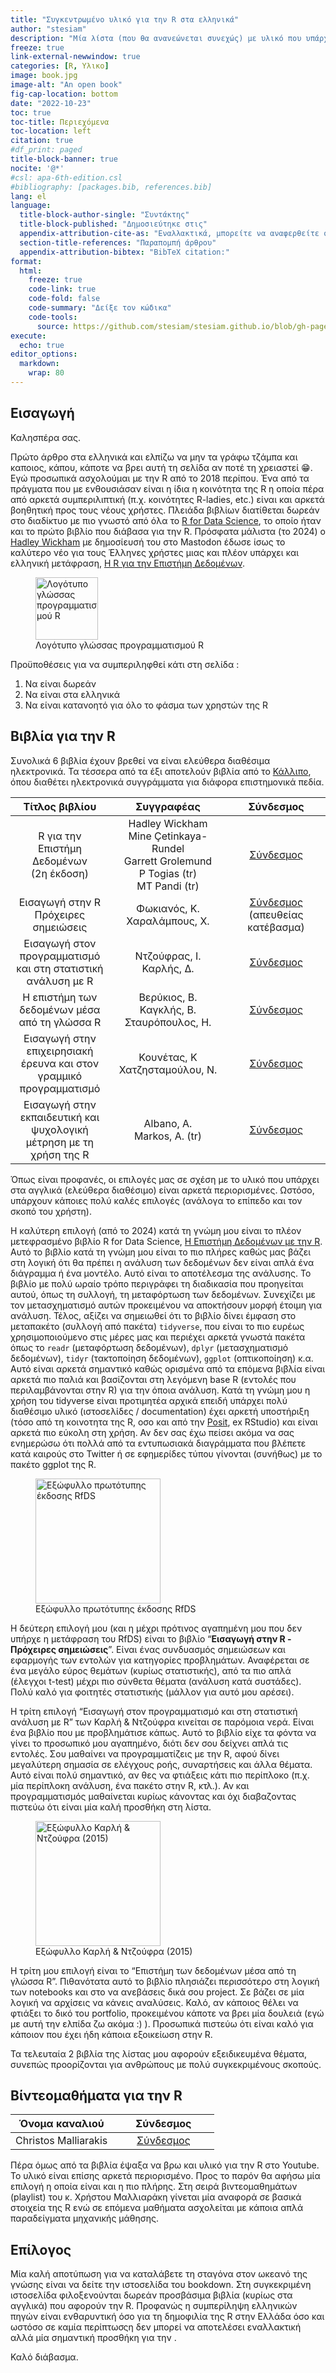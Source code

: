 ```yaml
---
title: "Συγκεντρωμένο υλικό για την R στα ελληνικά"
author: "stesiam"
description: "Μία λίστα (που θα ανανεώνεται συνεχώς) με υλικό που υπάρχει διαθέσιμο στο διαδίκτυο (δωρεάν) σχετικά με την γλώσσα προγραματισμού R"
freeze: true
link-external-newwindow: true
categories: [R, Υλικο]
image: book.jpg
image-alt: "An open book"
fig-cap-location: bottom
date: "2022-10-23"
toc: true
toc-title: Περιεχόμενα
toc-location: left
citation: true
#df_print: paged
title-block-banner: true
nocite: '@*'
#csl: apa-6th-edition.csl
#bibliography: [packages.bib, references.bib]
lang: el
language: 
  title-block-author-single: "Συντάκτης"
  title-block-published: "Δημοσιεύτηκε στις"
  appendix-attribution-cite-as: "Εναλλακτικά, μπορείτε να αναφερθείτε στο παραπάνω άρθρο ως εξής:"
  section-title-references: "Παραπομπή άρθρου"
  appendix-attribution-bibtex: "BibTeX citation:"
format: 
  html:
    freeze: true
    code-link: true
    code-fold: false
    code-summary: "Δείξε τον κώδικα"
    code-tools: 
      source: https://github.com/stesiam/stesiam.github.io/blob/gh-pages/greek-posts/2022-10-23-Material-for-R-Greek/index.qmd
execute:
  echo: true
editor_options: 
  markdown: 
    wrap: 80
---
```


## Εισαγωγή

Καλησπέρα σας.

Πρώτο άρθρο στα ελληνικά και ελπίζω να μην τα γράφω τζάμπα και καποιος, κάπου, κάποτε να βρει αυτή τη σελίδα αν ποτέ τη χρειαστεί 😁. Εγώ προσωπικά ασχολούμαι με την R από το 2018 περίπου. Ένα από τα πράγματα που με ενθουσιάσαν είναι η ίδια η κοινότητα της R η οποία πέρα από αρκετά συμπεριλιπτική (π.χ. κοινότητες R-ladies, etc.) είναι και αρκετά βοηθητική προς τους νέους χρήστες. Πλειάδα βιβλίων διατίθεται δωρεάν στο διαδίκτυο με πιο γνωστό από όλα το [R for Data Science](https://r4ds.had.co.nz/), το οποίο ήταν και το πρώτο βιβλίο που διάβασα για την R. Πρόσφατα μάλιστα (το 2024) ο [Hadley Wickham](https://fosstodon.org/@hadleywickham/112299845231321009) με δημοσίευσή του στο Mastodon έδωσε ίσως το καλύτερο νέο για τους Έλληνες χρήστες μιας και πλέον υπάρχει και ελληνική μετάφραση, [Η R για την Επιστήμη Δεδομένων](https://gr.r4ds.hadley.nz/).


:::{.column-margin}
![Λογότυπο γλώσσας προγραμματισμού R](images/Rlogo.png){height=100px}
:::


Προϋποθέσεις για να συμπεριληφθεί κάτι στη σελίδα :

1. Να είναι δωρεάν 
2. Να είναι στα ελληνικά
3. Να είναι κατανοητό για όλο το φάσμα των χρηστών της R



## Βιβλία για την R

Συνολικά 6 βιβλία έχουν βρεθεί να είναι ελεύθερα διαθέσιμα ηλεκτρονικά. Τα τέσσερα από τα έξι αποτελούν βιβλία από το [Κάλλιπο](https://repository.kallipos.gr/), όπου διαθέτει ηλεκτρονικά συγγράμματα για διάφορα επιστημονικά πεδία. 


| Τίτλος βιβλίου | Συγγραφέας | Σύνδεσμος |
| :---:        |    :----:   |    :---: | 
| R για την Επιστήμη Δεδομένων  <br> (2η έκδοση)   | Hadley Wickham <br> Mine Çetinkaya-Rundel <br> Garrett Grolemund <br> P Togias (tr) <br> MT Pandi (tr) | <a href="https://gr.r4ds.hadley.nz/" target="_blank">Σύνδεσμος</a> |
| Εισαγωγή στην R \br Πρόχειρες σημειώσεις     | Φωκιανός, Κ. <br /> Χαραλάμπους, Χ. | <a href="https://cran.r-project.org/doc/contrib/mainfokianoscharalambous.pdf" target="_blank">Σύνδεσμος</a> <br> (απευθείας κατέβασμα)|
| Εισαγωγή στον προγραμματισμό και στη στατιστική ανάλυση με R   | Ντζούφρας, Ι. <br /> Καρλής, Δ. | <a href="https://repository.kallipos.gr/handle/11419/2601" target="_blank">Σύνδεσμος</a> |
|  Η επιστήμη των δεδομένων μέσα από τη γλώσσα R   | Βερύκιος, Β. <br /> Καγκλής, Β. <br /> Σταυρόπουλος, Η. | <a href="https://repository.kallipos.gr/handle/11419/2965" target="_blank">Σύνδεσμος</a> |
|  Εισαγωγή στην επιχειρησιακή έρευνα και στον γραμμικό προγραμματισμό   | Κουνέτας, Κ <br /> Χατζησταμούλου, Ν. | <a href="https://repository.kallipos.gr/handle/11419/5699" target="_blank">Σύνδεσμος</a> |
|  Εισαγωγή στην εκπαιδευτική και ψυχολογική μέτρηση με τη χρήση της R   | Albano, A. <br /> Markos, A. (tr)| <a href="https://repository.kallipos.gr/handle/11419/8143" target="_blank">Σύνδεσμος</a> |


Όπως είναι προφανές, οι επιλογές μας σε σχέση με το υλικό που υπάρχει στα αγγλικά (ελεύθερα διαθέσιμο) είναι αρκετά περιορισμένες. Ωστόσο, υπάρχουν κάποιες πολύ καλές επιλογές (ανάλογα το επίπεδο και τον σκοπό του χρήστη). 

Η καλύτερη επιλογή (από το 2024) κατά τη γνώμη μου είναι το πλέον μετεφρασμένο βιβλίο R for Data Science, [Η Επιστήμη Δεδομένων με την R](https://gr.r4ds.hadley.nz/). Αυτό το βιβλίο κατά τη γνώμη μου είναι το πιο πλήρες καθώς μας βάζει στη λογική ότι θα πρέπει η ανάλυση των δεδομένων δεν είναι απλά ένα διάγραμμα ή ένα μοντέλο. Αυτό είναι το αποτέλεσμα της ανάλυσης. Το βιβλίο με πολύ ωραίο τρόπο περιγράφει τη διαδικασία που προηγείται αυτού, όπως τη συλλογή, τη μεταφόρτωση των δεδομένων. Συνεχίζει με τον μετασχηματισμό αυτών προκειμένου να αποκτήσουν μορφή έτοιμη για ανάλυση. Τέλος, αξίζει να σημειωθεί ότι το βιβλίο δίνει έμφαση στο μεταπακέτο (συλλογή από πακέτα) `tidyverse`, που είναι το πιο ευρέως χρησιμοποιούμενο στις μέρες μας και περιέχει αρκετά γνωστά πακέτα όπως το `readr` (μεταφόρτωση δεδομένων), `dplyr` (μετασχηματισμό δεδομένων), `tidyr` (τακτοποίηση δεδομένων), `ggplot` (οπτικοποίηση) κ.α. Αυτό είναι αρκετά σημαντικό καθώς ορισμένα από τα επόμενα βιβλία είναι αρκετά πιο παλιά και βασίζονται στη λεγόμενη base R (εντολές που περιλαμβάνονται στην R) για την όποια ανάλυση. Κατά τη γνώμη μου η χρήση του tidyverse είναι προτιμητέα αρχικά επειδή υπάρχει πολύ διαθέσιμο υλικό (ιστοσελίδες / documentation) έχει αρκετή υποστήριξη (τόσο από τη κοινοτητα της R, οσο και από την [Posit](https://posit.co/), ex RStudio) και είναι αρκετά πιο εύκολη στη χρήση. Αν δεν σας έχω πείσει ακόμα να σας ενημερώσω ότι πολλά από τα εντυπωσιακά διαγράμματα που βλέπετε κατά καιρούς στο Twitter ή σε εφημερίδες τύπου γίνονται (συνήθως) με το πακέτο ggplot της R.

:::{.column-margin}
![Εξώφυλλο πρωτότυπης έκδοσης RfDS](images/cover_RfDS.jpg){height=200px}
:::

Η δεύτερη επιλογή μου (και η μέχρι πρότινος αγαπημένη μου που δεν υπήρχε η μετάφραση του RfDS) είναι το βιβλίο "**Εισαγωγή στην R - Πρόχειρες σημειώσεις**". Είναι ένας συνδυασμός σημειώσεων και εφαρμογής των εντολών για κατηγορίες προβλημάτων. Αναφέρεται σε ένα μεγάλο εύρος θεμάτων (κυρίως στατιστικής), από τα πιο απλά (έλεγχοι t-test) μέχρι πιο σύνθετα θέματα (ανάλυση κατά συστάδες). Πολύ καλό για φοιτητές στατιστικής (μάλλον για αυτό μου αρέσει). 


Η τρίτη επιλογή "Εισαγωγή στον προγραμματισμό και στη στατιστική ανάλυση με R" των Καρλή & Ντζούφρα κινείται σε παρόμοια νερά. Είναι ένα βιβλίο που με προβλημάτισε κάπως. Αυτό το βιβλίο είχε τα φόντα να γίνει το προσωπικό μου αγαπημένο, διότι δεν σου δείχνει απλά τις εντολές. Σου μαθαίνει να προγραμματίζεις με την R, αφού δίνει μεγαλύτερη σημασία σε ελέγχους ροής, συναρτήσεις και άλλα θέματα. Αυτό είναι πολύ σημαντικό, αν θες να φτιάξεις κάτι πιο περίπλοκο (π.χ. μία περίπλοκη ανάλυση, ένα πακέτο στην R, κτλ.). Αν και προγραμματισμός μαθαίνεται κυρίως κάνοντας και όχι διαβαζοντας πιστεύω ότι είναι μία καλή προσθήκη στη λίστα.

:::{.column-margin}
![Εξώφυλλο Καρλή & Ντζούφρα (2015)](images/Ntzoufras.jpg){height=200px}
:::

Η τρίτη μου επιλογή είναι το "Επιστήμη των δεδομένων μέσα από τη γλώσσα R". Πιθανότατα αυτό το βιβλίο πλησιάζει περισσότερο στη λογική των notebooks και στο να ανεβάσεις δικά σου project. Σε βάζει σε μία λογική να αρχίσεις να κάνεις αναλύσεις. Καλό, αν κάποιος θέλει να φτιάξει το δικό του portfolio, προκειμένου κάποτε να βρει μία δουλειά (εγώ με αυτή την ελπίδα ζω ακόμα :) ). Προσωπικά πιστεύω ότι είναι καλό για κάποιον που έχει ήδη κάποια εξοικείωση στην R.


Τα τελευταία 2 βιβλία της λίστας μου αφορούν εξειδικευμένα θέματα, συνεπώς προορίζονται για ανθρώπους με πολύ συγκεκριμένους σκοπούς.


## Βίντεομαθήματα για την R


| Όνομα καναλιού | Σύνδεσμος |
| :---: |  :---: | 
|   Christos Malliarakis  | <a href="https://www.youtube.com/watch?v=6hKAwLUbgjQ&list=PLB8VXMjsTRosUahxJqnAWNQM3h66kJSjc" target="_blank">Σύνδεσμος</a> |


Πέρα όμως από τα βιβλία έψαξα να βρω και υλικό για την R στο Youtube. Το υλικό είναι επίσης αρκετά περιορισμένο. Προς το παρόν θα αφήσω μία επιλογή η οποία είναι και η πιο πλήρης. Στη σειρά βιντεομαθημάτων (playlist) του κ. Χρήστου Μαλλιαράκη γίνεται μία αναφορά σε βασικά στοιχεία της R ενώ σε επόμενα μαθήματα ασχολείται με κάποια απλά παραδείγματα μηχανικής μάθησης. 

## Επίλογος

Μία καλή αποτύπωση για να καταλάβετε τη σταγόνα στον ωκεανό της γνώσης είναι να δείτε την ιστοσελίδα του bookdown. Στη συγκεκριμένη ιστοσελίδα φιλοξενούνται δωρεάν προσβάσιμα βιβλία (κυρίως στα αγγλικά) που αφορούν την R. Προφανώς η συμπερίληψη ελληνικών πηγών είναι ενθαρυντική όσο για τη δημοφιλία της R στην Ελλάδα όσο και ωστόσο σε καμία περίπτωσςη δεν μπορεί να αποτελέσει εναλλακτική αλλά μία σημαντική προσθήκη για την .


Καλό διάβασμα.